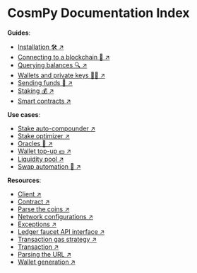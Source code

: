 # CosmPy Documentation Index

**Guides**:

- [Installation 🛠️ ↗️](/guides/fetch-network/cosmpy/install)
- [Connecting to a blockchain 🔗 ↗️](/guides/fetch-network/cosmpy/establishing-node-connection)
- [Querying balances 🔍 ↗️](/guides/fetch-network/cosmpy/querying-address-balances)
- [Wallets and private keys 💸🔐 ↗️](/guides/fetch-network/cosmpy/creating-wallet)
- [Sending funds 💸 ↗️](/guides/fetch-network/cosmpy/transaction-broadcast)
- [Staking 💰 ↗️](/guides/fetch-network/cosmpy/staking)
- [Smart contracts ↗️](/guides/fetch-network/cosmpy/smart-contracts)

**Use cases**:

- [Stake auto-compounder ↗️](/guides/fetch-network/cosmpy/use-cases/stake-auto-compounder)
- [Stake optimizer ↗️](/guides/fetch-network/cosmpy/use-cases/stake-optimizer)
- [Oracles 🔮 ↗️](/guides/fetch-network/cosmpy/use-cases/oracles)
- [Wallet top-up 💵 ↗️](/guides/fetch-network/cosmpy/use-cases/wallet-top-up)
- [Liquidity pool ↗️](/guides/fetch-network/cosmpy/use-cases/liquidity-pool)
- [Swap automation 🔄 ↗️](/guides/fetch-network/cosmpy/use-cases/swap_automation)

**Resources**:

- [Client ↗️](/references/fetch-network/cosmpy/client)
- [Contract ↗️](/references/fetch-network/cosmpy/contract)
- [Parse the coins ↗️](/references/fetch-network/cosmpy/parse-the-coins)
- [Network configurations ↗️](/references/fetch-network/cosmpy/network-configurations)
- [Exceptions ↗️](/references/fetch-network/cosmpy/exceptions)
- [Ledger faucet API interface ↗️](/references/fetch-network/cosmpy/ledger-faucet-api-interface)
- [Transaction gas strategy ↗️](/references/fetch-network/cosmpy/transaction-gas-strategy)
- [Transaction ↗️](/references/fetch-network/cosmpy/transaction)
- [Parsing the URL ↗️](/references/fetch-network/cosmpy/parsing-the-url)
- [Wallet generation ↗️](/references/fetch-network/cosmpy/wallet-generation)
